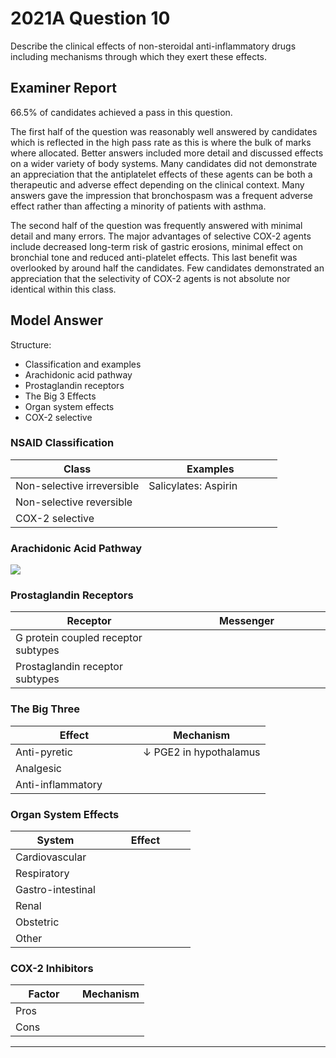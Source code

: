 # 2021A Question 10

Describe the clinical effects of non-steroidal anti-inflammatory drugs including mechanisms through which they exert these effects.


## Examiner Report

66.5% of candidates achieved a pass in this question.


The first half of the question was reasonably well answered by candidates which is reflected in the high pass rate as this is where the bulk of marks where allocated. Better answers included more detail and discussed effects on a wider variety of body systems. Many candidates did not demonstrate an appreciation that the antiplatelet effects of these agents can be both a therapeutic and adverse effect depending on the clinical context. Many answers gave the impression that bronchospasm was a frequent adverse effect rather than affecting a minority of patients with asthma.


The second half of the question was frequently answered with minimal detail and many errors. The major advantages of selective COX-2 agents include decreased long-term risk of gastric erosions, minimal effect on bronchial tone and reduced anti-platelet effects. This last benefit was overlooked by around half the candidates. Few candidates demonstrated an appreciation that the selectivity of COX-2 agents is not absolute nor identical within this class.

## Model Answer

Structure:

- Classification and examples
- Arachidonic acid pathway
- Prostaglandin receptors
- The Big 3 Effects
- Organ system effects
- COX-2 selective

### NSAID Classification


|Class|Examples|
| -- | -- |
|Non-selective irreversible| Salicylates: Aspirin|
|Non-selective reversible|<p>- Propioinic acids (e.g. Ibuprofen, naproxen)</p><p>- Phenylacetic acid derivative (e.g. Diclofenac)</p><p>- Indoles (e.g. Indomethacin)</p><p>- Enolic acid derivatives (e.g. Meloxicam)</p><p>- (many others)</p>|
|COX-2 selective|<p>- Celecoxib</p><p>- Parecoxib (pro-drug for valdecoxib)</p><p>- Rofecoxib (no longer in use)</p>|

### Arachidonic Acid Pathway

<img src="/resources/prostaglandins.svg">


### Prostaglandin Receptors


|Receptor|Messenger|
| -- | -- |
|G protein coupled receptor subtypes|<p>- Gs: ↑ cAMP</p><p>- Gi: ↓ cAMP</p><p>- Gq: ↑ IP3 → ↑ ICF [Ca^2+^], ↑ DAG</p>|
|Prostaglandin receptor subtypes|<p>- PGD2: Gs, Gi</p><p>- PGE2: Gq, Gs</p><p>- PGF2α: Gq</p><p>- PGI2: Gi</p><p>- TXA2: Gq, Gs</p>|

### The Big Three


|Effect|Mechanism|
| -- | -- |
|Anti-pyretic| ↓ PGE2 in hypothalamus|
|Analgesic|<p>- ↓ PG (especially E2) production at inflamed tissue </p><p>- ↓ Nociceptive receptor activation and expression</p><p>- ↓ Hyperalgaesia and allodynia</p>|
|Anti-inflammatory|<p>- ↓ PG (especially E2) production by inflamed tissues</p><p>- ↓ Vasodilatation, ↓ capillary leak, ↓ oedema, ↓ WBC chemotaxis</p><p>- ↓ Healing: Bone (post fracture), pleura (post pleurodesis)</p>|

### Organ System Effects


|System|Effect|
| -- | -- |
|Cardiovascular|<p>- ↓ PGI2 → Vasoconstriction, ↑ platelet aggregation → Thrombosis e.g. AMI<br>  (especially COX-2 inhibitors; rofecoxib withdrawn for this reason)</p><p>- ↓ TXA2 → Vasodilatation, ↓ platelet aggregation → Bleeding, bruising</p><p>- Risk of systemic vasculitis</p>|
|Respiratory|<p>- ↓ PGD2 → Bronchodilatation</p><p>- ↓ PGE2 → Bronchoconstriction</p><p>- ↓ PGF2α → Bronchodilatation</p><p>- ↑ Shunt of arachidonic acid to leukotrienes → Bronchoconstriction</p><p>- (overall: Bronchoconstriction, ↑ in 20% asthmatics)</p>|
|Gastro-intestinal|<p>- ↓ PGE2 → ↑ Parietal cell activity → ↑ HCl secretion</p><p>- Deranged LFT</p>|
|Renal|<p>- ↓ PGE2, ↓ PGI2 → ↓ Tubuloglomerular feedback, ↓ renin release</p><p>&emsp;- Risk of renal failure, hyperkalaemia</p><p>&emsp;- Important if hypovolaemic or also taking ACE inhibitor</p><p>- ↓ Ureteric contraction → Pass kidney stone (indomethacin)</p><p>- Risk interstitial nephritis</p>|
|Obstetric|<p>- ↓ PGE2 → Myometrial relaxation</p><p>- ↓ PGF2α → Myometrial relaxation</p><p>- ↓ PGE2 → Closure of ductus arteriosus → Asphyxia</p>|
|Other|<p>- Displace other drugs from protein-binding sites, e.g. Warfarin on albumin</p><p>- Metabolic acidosis in overdose</p>|

### COX-2 Inhibitors


|Factor|Mechanism|
| -- | -- |
|Pros|<p>- Selective for inflamed tissue (enzyme is inducible cf. constitutive)</p><p>- ↓ Peptic ulceration</p><p>- ↓ Bronchoconstriction</p><p>- ↓ Renal impairment (examiner 2013)</p><p>- ↓ Bleeding risk</p>|
|Cons|<p>- ↑ Thrombosis risk, AMI (rofecoxib)</p><p>- ↑ Fluid retention</p><p>- Expensive</p><p>- Sulfur allergy</p><p>- Parecoxib is a prodrug with very slow onset of effect</p>|


--- 

 